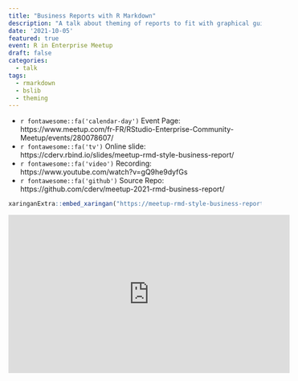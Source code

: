 ```yaml
---
title: "Business Reports with R Markdown"
description: "A talk about theming of reports to fit with graphical guidelines"
date: '2021-10-05'
featured: true
event: R in Enterprise Meetup
draft: false
categories:
  - talk
tags:
  - rmarkdown
  - bslib
  - theming
---
```


* `r fontawesome::fa('calendar-day')` Event Page: https://www.meetup.com/fr-FR/RStudio-Enterprise-Community-Meetup/events/280078607/
* `r fontawesome::fa('tv')` Online slide: https://cderv.rbind.io/slides/meetup-rmd-style-business-report/
* `r fontawesome::fa('video')` Recording: https://www.youtube.com/watch?v=gQ9he9dyfGs
* `r fontawesome::fa('github')` Source Repo: https://github.com/cderv/meetup-2021-rmd-business-report/

```r
xaringanExtra::embed_xaringan("https://meetup-rmd-style-business-report.netlify.app")
```

<iframe width="560" height="315" src="https://www.youtube-nocookie.com/embed/gQ9he9dyfGs" title="YouTube video player" frameborder="0" allow="accelerometer; autoplay; clipboard-write; encrypted-media; gyroscope; picture-in-picture" allowfullscreen></iframe>